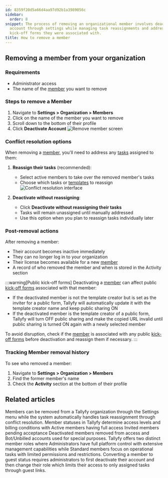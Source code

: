 ```yaml
---
id: 8359f20d5a66d4aa97d92b1a3989056c
sidebar:
  order: 8
snippet: The process of removing an organizational member involves deactivating their
  account through settings while managing task reassignments and addressing any public
  kick-off forms they were associated with.
title: How to remove a member
---
```


## Removing a member from your organization

### Requirements
- Administrator access
- The name of the [member](/products/pro/documenting/members/) you want to remove

### Steps to remove a Member

1. Navigate to **Settings > Organization > Members**
2. Click on the name of the member you want to remove
3. Scroll down to the bottom of their profile
4. Click **Deactivate Account**
   ![Remove member screen](https://screenshots.tallyfy.com/tallyfy%2Fpro%2Fdesktop-light-remove-member.png)

### Conflict resolution options

When removing a [member](/products/pro/documenting/members/), you'll need to address any [tasks](/products/pro/tracking-and-tasks/tasks/) assigned to them:

1. **Reassign their tasks** (recommended):
   - Select active members to take over the removed member's tasks
   - Choose which tasks or [templates](/products/pro/documenting/templates/) to reassign
   ![Conflict resolution interface](https://screenshots.tallyfy.com/tallyfy%2Fpro%2Fdesktop-light-conflict-resolution-example.png)

2. **Deactivate without reassigning**:
   - Click **Deactivate without reassigning their tasks**
   - Tasks will remain unassigned until manually addressed
   - Use this option when you plan to reassign tasks individually later

### Post-removal actions

After removing a member:
- Their account becomes inactive immediately
- They can no longer log in to your organization
- Their license becomes available for a new [member](/products/pro/documenting/members/)
- A record of who removed the member and when is stored in the Activity section

:::warning[Public kick-off forms]
Deactivating a [member](/products/pro/documenting/members/) can affect public [kick-off forms](/products/pro/launching/triggers/kick-off-forms/) associated with that member:

- If the deactivated member is not the template creator but is set as the inviter for a public form, Tallyfy will automatically update it with the template creator name and keep public sharing ON
- If the deactivated member is the template creator of a public form, Tallyfy will turn OFF public sharing and make the copied URL invalid until public sharing is turned ON again with a newly selected member

To avoid disruption, check if the [member](/products/pro/documenting/members/) is associated with any public [kick-off forms](/products/pro/launching/triggers/kick-off-forms/) before deactivation and reassign them if necessary.
:::

### Tracking Member removal history

To see who removed a member:
1. Navigate to **Settings > Organization > Members**
2. Find the former member's name
3. Check the **Activity** section at the bottom of their profile


## Related articles
<CardGrid>
<LinkTitleCard header="<b>Org Settings > Remove a member</b>" href="/products/pro/settings/org-settings/how-can-i-remove-a-member-from-my-tallyfy-organization/" > Members can be removed from a Tallyfy organization through the Settings menu while the system automatically handles task reassignment through conflict resolution. </LinkTitleCard>
<LinkTitleCard header="<b>Org Settings > Understanding Member Statuses</b>" href="/products/pro/settings/org-settings/understanding-member-statuses/" > Member statuses in Tallyfy determine access levels and billing conditions with Active members having full access Invited members pending acceptance Deactivated members removed from access and Bot/Unbilled accounts used for special purposes. </LinkTitleCard>
<LinkTitleCard header="<b>Members > Standard and Admin members</b>" href="/products/pro/documenting/members/standard-admin-members/" > Tallyfy offers two distinct member roles where Administrators have full platform control with extensive management capabilities while Standard members focus on operational tasks with limited permissions and restrictions. </LinkTitleCard>
<LinkTitleCard header="<b>Members > Convert a member to a guest</b>" href="/products/pro/documenting/members/convert-member-to-guest/" > Converting a member to guest status requires administrators to first deactivate their account and then change their role which limits their access to only assigned tasks through guest links. </LinkTitleCard>
</CardGrid>